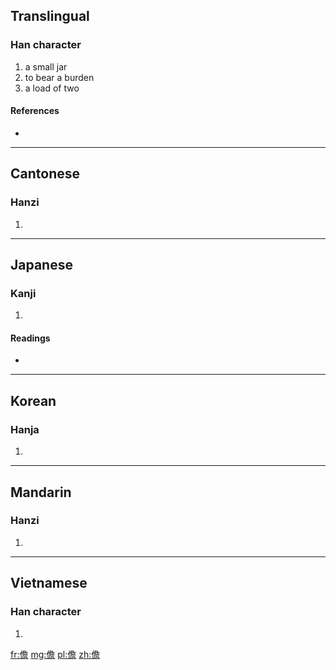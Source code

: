 ==Translingual==

===Han character===
{{Han char|rn=9|rad=人|as=13|sn=15|four=2726<sub>1</sub>|canj=人弓金口 (ONCR)}}

# a small jar
# to bear a burden
# a load of two

====References====
* {{Han ref|kx=0119.180|dkj=01195|dj=0252.150|hdz=10227.010|uh=510B|ud=20747|bh=E4EE|bd=58606}}

----

==Cantonese==

===Hanzi===
{{yue-hanzi|jyut=|y=daam1}}

# {{defn|lang=yue|sort=人13}}

----

==Japanese==

===Kanji===
{{ja-kanji|grade=|rs=人13}}

# {{defn|lang=ja|sort=人13}}

====Readings====
* {{ja-readings|on=[[たん]] (tan), [[せん]] (sen), [[ぜん]] (zen)|kun=[[になう]] (ninau), [[にたい]] (nitai), [[こがめ]] (kogame)}}

----

==Korean==

===Hanja===
{{ko-hanja|hangeul=담|rv=dam|mr=tam}}

# {{defn|lang=ko|sort=人13}}

----

==Mandarin==

===Hanzi===
{{cmn-hanzi|pin=[[dān]] ([[dan1]])|wg=tan<sup>1</sup>}}

# {{defn|lang=cmn|sort=人13}}

----

==Vietnamese==

===Han character===
{{vi-hantu|[[đam]]|rs=人13}}

# {{defn|lang=vi|sort=人13}}

[[fr:儋]]
[[mg:儋]]
[[pl:儋]]
[[zh:儋]]